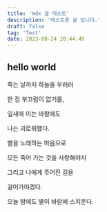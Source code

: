 ```yaml
---
title: 'mdx 글 테스트'
description: '테스트용 글 입니다.'
draft: false
tag: 'Test'
date: 2023-08-24 20:44:49
---
```


## hello world

죽는 날까지 하늘을 우러러

한 점 부끄럼이 없기를,

잎새에 이는 바람에도

나는 괴로워했다.

별을 노래하는 마음으로

모든 죽어 가는 것을 사랑해야지

그리고 나에게 주어진 길을

걸어가야겠다.



오늘 밤에도 별이 바람에 스치운다.